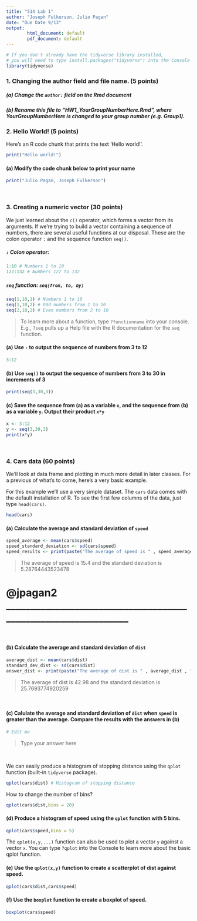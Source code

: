 ```yaml
---
title: "514 Lab 1"
author: "Joseph Fulkerson, Julio Pagan"
date: "Due Date 9/13"
output: 
        html_document: default
        pdf_document: default
---
```


```r
# If you don't already have the tidyverse library installed,
# you will need to type install.packages("tidyverse") into the Console
library(tidyverse) 
```

### 1. Changing the author field and file name. (5 points)

##### (a) Change the `author:` field on the Rmd document 

##### (b) Rename this file to "HW1_YourGroupNumberHere.Rmd", where YourGroupNumberHere is changed to your group number (e.g. Group1).

### 2.  Hello World! (5 points)

Here's an R code chunk that prints the text 'Hello world!'.

```r
print("Hello world!")
```

#### (a) Modify the code chunk below to print your name
```r
print("Julio Pagan, Joseph Fulkerson")
```

<br>

### 3.  Creating a numeric vector (30 points)
We just learned about the `c()` operator, which forms a vector from its arguments.  If we're trying to build a vector containing a sequence of numbers, there are several useful functions at our disposal.  These are the colon operator `:` and the sequence function `seq()`.

##### `:` Colon operator: 
```r
1:10 # Numbers 1 to 10
127:132 # Numbers 127 to 132
```

##### `seq` function: `seq(from, to, by)`
```r
seq(1,10,1) # Numbers 1 to 10
seq(1,10,2) # Odd numbers from 1 to 10
seq(2,10,2) # Even numbers from 2 to 10
```

> To learn more about a function, type `?functionname` into your console.  E.g., `?seq` pulls up a Help file with the R documentation for the `seq` function.

#### (a) Use `:` to output the sequence of numbers from 3 to 12
```r
3:12
```

#### (b) Use `seq()` to output the sequence of numbers from 3 to 30 in increments of 3
```r
print(seq(3,30,3))
```

#### (c) Save the sequence from (a) as a variable `x`, and the sequence from (b) as a variable `y`.  Output their product `x*y`
```r
x <- 3:12
y <- seq(3,30,3)
print(x*y)
```

<br>

### 4. Cars data (60 points)

We'll look at data frame and plotting in much more detail in later classes.  For a previous of what's to come, here's a very basic example.

For this example we'll use a very simple dataset.  The `cars` data comes with the default installation of R.  To see the first few columns of the data, just type `head(cars)`.

```r
head(cars)
```

#### (a) Calculate the average and standard deviation of `speed` 

```r
speed_average <- mean(cars$speed)
speed_standard_deviation <- sd(cars$speed)
speed_results <- print(paste("The average of speed is " , speed_average , " and the standard deviation is " , speed_standard_deviation))
```

> The average of speed is 15.4 and the standard deviation is 5.28764443523478

# @jpagan2 ______________________________________________________________
<br> 

#### (b) Calculate the average and standard deviation of `dist` 

```r
average_dist <- mean(cars$dist)
standard_dev_dist <- sd(cars$dist)
answer_dist <- print(paste("The average of dist is " , average_dist , " and the standard deviation is " , standard_dev_dist))
```

> The average of dist is 42.98 and the standard deviation is 25.7693774920259

<br> 

#### (c) Calulate the average and standard deviation of `dist` when `speed`  is greater than the average. Compare the results with the answers in (b)

```r
# Edit me
```

> Type your answer here

<br> 

We can easily produce a histogram of stopping distance using the `qplot` function (built-in `tidyverse` package).

```r
qplot(cars$dist) # Histogram of stopping distance
```

How to change the number of bins?

```r
qplot(cars$dist,bins = 20)
```


#### (d) Produce a histogram of speed using the `qplot` function with **5 bins**.

```r
qplot(cars$speed,bins = 5)
```

The `qplot(x,y,...)` function can also be used to plot a vector `y` against a vector `x`.  You can type `?qplot` into the Console to learn more about the basic qplot function. 

#### (e) Use the `qplot(x,y)` function to create a scatterplot of dist against speed.

```r
qplot(cars$dist,cars$speed)
```

#### (f) Use the `boxplot` function to create a boxplot of speed.

```r
boxplot(cars$speed)
```

